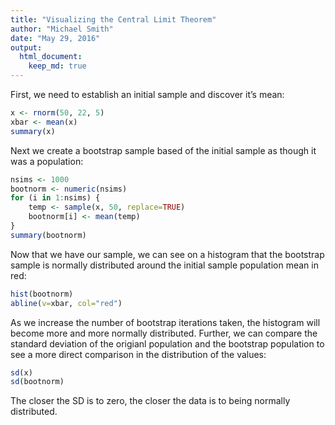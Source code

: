 ```yaml
---
title: "Visualizing the Central Limit Theorem"
author: "Michael Smith"
date: "May 29, 2016"
output:
  html_document:
    keep_md: true
---
```


First, we need to establish an initial sample and discover it's mean:

```r
x <- rnorm(50, 22, 5)
xbar <- mean(x)
summary(x)
```

Next we create a bootstrap sample based of the initial sample as though it was a population:

```r
nsims <- 1000
bootnorm <- numeric(nsims)
for (i in 1:nsims) {
	temp <- sample(x, 50, replace=TRUE)
	bootnorm[i] <- mean(temp)
}
summary(bootnorm)
```

Now that we have our sample, we can see on a histogram that the bootstrap sample is normally distributed around the initial sample population mean in red:

```r
hist(bootnorm)
abline(v=xbar, col="red")
```

As we increase the number of bootstrap iterations taken, the histogram will become more and more normally distributed. Further, we can compare the standard deviation of the origianl population and the bootstrap population to see a more direct comparison in the distribution of the values:

```r
sd(x)
sd(bootnorm)
```

The closer the SD is to zero, the closer the data is to being normally distributed.
